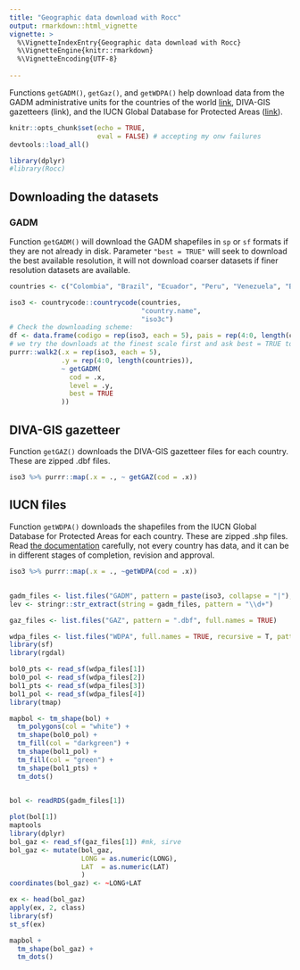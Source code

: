 ```yaml
---
title: "Geographic data download with Rocc"
output: rmarkdown::html_vignette
vignette: >
  %\VignetteIndexEntry{Geographic data download with Rocc}
  %\VignetteEngine{knitr::rmarkdown}
  %\VignetteEncoding{UTF-8}
  
---
```


Functions `getGADM()`, `getGaz()`, and `getWDPA()` help download data from the GADM administrative units for the countries of the world [link](https://gadm.org/data.html), DIVA-GIS gazetteers (link), and the IUCN Global Database for Protected Areas ([link](https://www.iucn.org/theme/protected-areas/our-work/world-database-protected-areas)).


```r
knitr::opts_chunk$set(echo = TRUE, 
                      eval = FALSE) # accepting my onw failures
devtools::load_all()
```

```r
library(dplyr)
#library(Rocc)
```

## Downloading the datasets

### GADM

Function `getGADM()` will download the GADM shapefiles in `sp` or `sf` formats if they are not already in disk. Parameter `"best = TRUE"` will seek to download the best available resolution, it will not download coarser datasets if finer resolution datasets are available. 



```r
countries <- c("Colombia", "Brazil", "Ecuador", "Peru", "Venezuela", "Bolivia")

iso3 <- countrycode::countrycode(countries,
                                 "country.name",
                                 "iso3c")
# Check the downloading scheme: 
df <- data.frame(codigo = rep(iso3, each = 5), pais = rep(4:0, length(countries)))
# we try the downloads at the finest scale first and ask best = TRUE to avoid downloading coarser levels. this is not beautiful, maybe the user should use EITHER level OR best internally. hmmm. if best = TRUE then default level is 4, then 3 etc. with a while loop. 
purrr::walk2(.x = rep(iso3, each = 5),
             .y = rep(4:0, length(countries)),
             ~ getGADM(
               cod = .x,
               level = .y,
               best = TRUE
             ))
```

## DIVA-GIS gazetteer

Function `getGAZ()` downloads the DIVA-GIS gazetteer files for each country. These are zipped .dbf files.

```r
iso3 %>% purrr::map(.x = ., ~ getGAZ(cod = .x))
```

## IUCN files

Function `getWDPA()` downloads the shapefiles from the IUCN Global Database for Protected Areas for each country. These are zipped .shp files. Read [the documentation](https://www.protectedplanet.net/en/resources/wdpa-manual) carefully, not every country has data, and it can be in different stages of completion, revision and approval. 

```r
iso3 %>% purrr::map(.x = ., ~getWDPA(cod = .x))
```

## 


```r
gadm_files <- list.files("GADM", pattern = paste(iso3, collapse = "|"), full.names = TRUE) 
lev <- stringr::str_extract(string = gadm_files, pattern = "\\d+")

gaz_files <- list.files("GAZ", pattern = ".dbf", full.names = TRUE) 

wdpa_files <- list.files("WDPA", full.names = TRUE, recursive = T, pattern = ".shp$") 
library(sf)
library(rgdal)

bol0_pts <- read_sf(wdpa_files[1])
bol0_pol <- read_sf(wdpa_files[2])
bol1_pts <- read_sf(wdpa_files[3])
bol1_pol <- read_sf(wdpa_files[4])
library(tmap)

mapbol <- tm_shape(bol) + 
  tm_polygons(col = "white") + 
  tm_shape(bol0_pol) +
  tm_fill(col = "darkgreen") + 
  tm_shape(bol1_pol) +
  tm_fill(col = "green") + 
  tm_shape(bol1_pts) + 
  tm_dots()

  
bol <- readRDS(gadm_files[1])

plot(bol[1])
maptools
library(dplyr)
bol_gaz <- read_sf(gaz_files[1]) #mk, sirve
bol_gaz <- mutate(bol_gaz, 
                  LONG = as.numeric(LONG),
                  LAT  = as.numeric(LAT)
                  ) 
coordinates(bol_gaz) <- ~LONG+LAT

ex <- head(bol_gaz)
apply(ex, 2, class)
library(sf)
st_sf(ex)

mapbol +
  tm_shape(bol_gaz) + 
  tm_dots()


```

